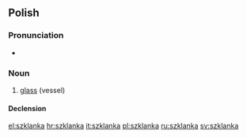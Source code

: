 ==Polish==

===Pronunciation===
* {{IPA|[ˈʂklanka]|lang=pl}}

===Noun===
{{infl|pl|noun|g=f}}

# [[glass]] (vessel)

====Declension====
{{pl-decl-noun-ka|szklan}}

[[el:szklanka]]
[[hr:szklanka]]
[[it:szklanka]]
[[pl:szklanka]]
[[ru:szklanka]]
[[sv:szklanka]]